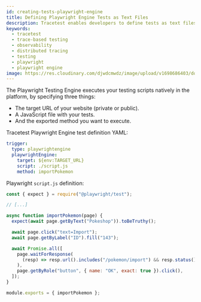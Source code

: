 ```yaml
---
id: creating-tests-playwright-engine
title: Defining Playwright Engine Tests as Text Files
description: Tracetest enables developers to define tests as text files and run them using a CLI. Integrate the execution of Playwright Engine tests in your existing CI pipeline.
keywords:
  - tracetest
  - trace-based testing
  - observability
  - distributed tracing
  - testing
  - playwright
  - playwright engine
image: https://res.cloudinary.com/djwdcmwdz/image/upload/v1698686403/docs/Blog_Thumbnail_14_rsvkmo.jpg
---
```


The Playwright Testing Engine executes your testing scripts natively in the platform, by specifying three things:

- The target URL of your website (private or public).
- A JavaScript file with your tests.
- And the exported method you want to execute.

Tracetest Playwright Engine test definition YAML:

```yaml
trigger:
  type: playwrightengine
  playwrightEngine:
    target: ${env:TARGET_URL}
    script: ./script.js
    method: importPokemon
```

Playwright `script.js` definition:

```js
const { expect } = require("@playwright/test");

// [...]

async function importPokemon(page) {
  expect(await page.getByText("Pokeshop")).toBeTruthy();

  await page.click("text=Import");
  await page.getByLabel("ID").fill("143");

  await Promise.all([
    page.waitForResponse(
      (resp) => resp.url().includes("/pokemon/import") && resp.status() === 200
    ),
    page.getByRole("button", { name: "OK", exact: true }).click(),
  ]);
}

module.exports = { importPokemon };
```

